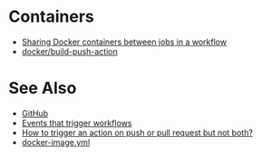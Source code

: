= Containers =

* [https://github.com/docker/build-push-action/issues/225 Sharing Docker containers between jobs in a workflow]
* [https://github.com/docker/build-push-action docker/build-push-action]

= See Also =

* [[GitHub]]
* [https://help.github.com/en/actions/automating-your-workflow-with-github-actions/events-that-trigger-workflows Events that trigger workflows]
* [https://github.community/t5/GitHub-Actions/How-to-trigger-an-action-on-push-or-pull-request-but-not-both/td-p/35805 How to trigger an action on push or pull request but not both?]
* [https://github.com/actions/starter-workflows/blob/master/ci/docker-image.yml docker-image.yml]
